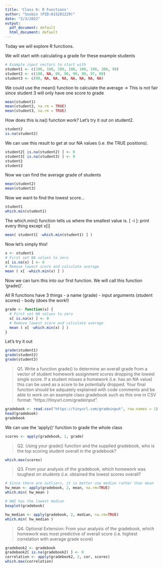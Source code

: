 ```yaml
---
title: 'Class 6: R Functions'
author: "Soobin (PID:A15201229)"
date: "2/3/2022"
output:
  pdf_document: default
  html_document: default
---
```


Today we will explore R functions.

We will start with calculating a grade for these example students
```r
# Example input vectors to start with
student1 <- c(100, 100, 100, 100, 100, 100, 100, 90)
student2 <- c(100, NA, 90, 90, 90, 90, 97, 80)
student3 <- c(90, NA, NA, NA, NA, NA, NA, NA)
```


We could use the mean() function to calculate the average -> This is not fair since student 3 will only have one score to grade
```r
mean(student1)
mean(student2, na.rm = TRUE)
mean(student3, na.rm = TRUE)
```


How does this is.na() function work? Let's try it out on student2.
```r
student2
is.na(student2)
```


We can use this result to get at our NA values (i.e. the TRUE positions).
```r
student2[ is.na(student2) ] <- 0
student3[ is.na(student3) ] <- 0
student2
student3
```


Now we can find the average grade of students
```r
mean(student2)
mean(student3)
```


Now we want to find the lowest score...
```r
student1
which.min(student1)
```

The which.min() function tells us where the smallest value is.
[ -i ]: print every thing except x[i]
```r
mean( student1[ -which.min(student1) ] )
```


Now let's simply this!
```r
x <- student1
# First set NA values to zero
x[ is.na(x) ] <- 0
# Remove lowest score and calculate average
mean ( x[ -which.min(x) ] )
```


Now we can turn this into our first function. We will call this function 'grade()'.

All R functions have 3 things
- a name (grade)
- input arguments (student scores)
- body (does the work!)

```r
grade <- function(x) {
  # First set NA values to zero
  x[ is.na(x) ] <- 0
  # Remove lowest score and calculate average
  mean ( x[ -which.min(x) ] )
}
```


Let's try it out
```r
grade(student1)
grade(student2)
grade(student3)
```

> Q1.  Write a function grade() to determine an overall grade from a vector of student homework assignment scores dropping the lowest single score. If a student misses a homework (i.e. has an NA value) this can be used as a score to be potentially dropped. Your final function should be adquately explained with code comments and be able to work on an example class gradebook such as this one in CSV format: “https://tinyurl.com/gradeinput”.

```r
gradebook <- read.csv("https://tinyurl.com/gradeinput", row.names = 1)
head(gradebook)
gradebook
```


We can use the 'apply()' function to grade the whole class
```r
scores <- apply(gradebook, 1, grade)
```


> Q2. Using your grade() function and the supplied gradebook, who is the top scoring student overall in the gradebook?
```r
which.max(scores)
```


> Q3. From your analysis of the gradebook, which homework was toughest on students (i.e. obtained the lowest scores overall?

```r
# Since there are outliers, it is better use median rather than mean
hw_mean <- apply(gradebook, 2, mean, na.rm=TRUE)
which.min( hw_mean )
```

```r
# HW2 has the lowest median
boxplot(gradebook)
```
```r
hw_median <- apply(gradebook, 2, median, na.rm=TRUE)
which.min( hw_median )
```


> Q4. Optional Extension: From your analysis of the gradebook, which homework was most predictive of overall score (i.e. highest correlation with average grade score)

```r
gradebook2 <- gradebook
gradebook2[ is.na(gradebook2) ] <- 0 
correlation <- apply(gradebook2, 2, cor, scores)
which.max(correlation)
```


